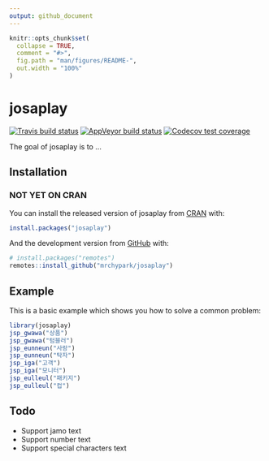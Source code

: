 ```yaml
---
output: github_document
---
```


<!-- README.md is generated from README.Rmd. Please edit that file -->

```r
knitr::opts_chunk$set(
  collapse = TRUE,
  comment = "#>",
  fig.path = "man/figures/README-",
  out.width = "100%"
)
```
# josaplay

<!-- badges: start -->
[![Travis build status](https://travis-ci.org/mrchypark/josaplay.svg?branch=master)](https://travis-ci.org/mrchypark/josaplay)
[![AppVeyor build status](https://ci.appveyor.com/api/projects/status/github/mrchypark/josaplay?branch=master&svg=true)](https://ci.appveyor.com/project/mrchypark/josaplay)
[![Codecov test coverage](https://codecov.io/gh/mrchypark/josaplay/branch/master/graph/badge.svg)](https://codecov.io/gh/mrchypark/josaplay?branch=master)
<!-- badges: end -->

The goal of josaplay is to ...

## Installation

### NOT YET ON CRAN

You can install the released version of josaplay from [CRAN](https://CRAN.R-project.org) with:

``` r
install.packages("josaplay")
```

And the development version from [GitHub](https://github.com/) with:

``` r
# install.packages("remotes")
remotes::install_github("mrchypark/josaplay")
```
## Example

This is a basic example which shows you how to solve a common problem:

```r
library(josaplay)
jsp_gwawa("상품")
jsp_gwawa("텀블러")
jsp_eunneun("사랑")
jsp_eunneun("탁자")
jsp_iga("고객")
jsp_iga("모니터")
jsp_eulleul("패키지")
jsp_eulleul("컵")
```

## Todo

* Support jamo text    
* Support number text    
* Support special characters text    
